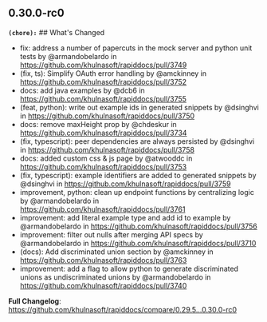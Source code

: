 ## 0.30.0-rc0
**`(chore):`** ## What's Changed
* fix: address a number of papercuts in the mock server and python unit tests by @armandobelardo in https://github.com/khulnasoft/rapiddocs/pull/3749
* (fix, ts): Simplify OAuth error handling by @amckinney in https://github.com/khulnasoft/rapiddocs/pull/3752
* docs: add java examples by @dcb6 in https://github.com/khulnasoft/rapiddocs/pull/3755
* (feat, python): write out example ids in generated snippets by @dsinghvi in https://github.com/khulnasoft/rapiddocs/pull/3750
* docs: remove maxHeight prop by @chdeskur in https://github.com/khulnasoft/rapiddocs/pull/3734
* (fix, typescript): peer dependencies are always persisted by @dsinghvi in https://github.com/khulnasoft/rapiddocs/pull/3758
* docs: added custom css & js page by @atwooddc in https://github.com/khulnasoft/rapiddocs/pull/3753
* (fix, typescript): example identifiers are added to generated snippets by @dsinghvi in https://github.com/khulnasoft/rapiddocs/pull/3759
* improvement, python: clean up endpoint functions by centralizing logic by @armandobelardo in https://github.com/khulnasoft/rapiddocs/pull/3761
* improvement: add literal example type and add id to example by @armandobelardo in https://github.com/khulnasoft/rapiddocs/pull/3756
* improvement: filter out nulls after merging API specs by @armandobelardo in https://github.com/khulnasoft/rapiddocs/pull/3710
* (docs): Add discriminated union section by @amckinney in https://github.com/khulnasoft/rapiddocs/pull/3763
* improvement: add a flag to allow python to generate discriminated unions as undiscriminated unions by @armandobelardo in https://github.com/khulnasoft/rapiddocs/pull/3740


**Full Changelog**: https://github.com/khulnasoft/rapiddocs/compare/0.29.5...0.30.0-rc0

